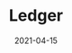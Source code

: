 ---
title: Ledger
category: Partners
status: publish
date: 2021-04-15
slug: Secure your Native IOTX, as well as their ERC20 and BEP20 pegged versions with the most trusted hardware wallet.
logo: /img/Ledger.png
featured_img: https://wp.gcap1.iotex.io/wp-content/uploads/2021/04/ledger-logo.png
website: https://ledger.com
twitter:
telegram:
---